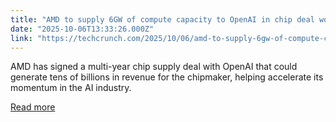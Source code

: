 ```yaml
---
title: "AMD to supply 6GW of compute capacity to OpenAI in chip deal worth tens of billions"
date: "2025-10-06T13:33:26.000Z"
link: "https://techcrunch.com/2025/10/06/amd-to-supply-6gw-of-compute-capacity-to-openai-in-chip-deal-worth-tens-of-billions/"
---
```


AMD has signed a multi-year chip supply deal with OpenAI that could generate tens of billions in revenue for the chipmaker, helping accelerate its momentum in the AI industry. 

[Read more](https://techcrunch.com/2025/10/06/amd-to-supply-6gw-of-compute-capacity-to-openai-in-chip-deal-worth-tens-of-billions/)
